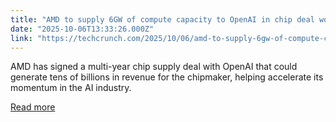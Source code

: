 ```yaml
---
title: "AMD to supply 6GW of compute capacity to OpenAI in chip deal worth tens of billions"
date: "2025-10-06T13:33:26.000Z"
link: "https://techcrunch.com/2025/10/06/amd-to-supply-6gw-of-compute-capacity-to-openai-in-chip-deal-worth-tens-of-billions/"
---
```


AMD has signed a multi-year chip supply deal with OpenAI that could generate tens of billions in revenue for the chipmaker, helping accelerate its momentum in the AI industry. 

[Read more](https://techcrunch.com/2025/10/06/amd-to-supply-6gw-of-compute-capacity-to-openai-in-chip-deal-worth-tens-of-billions/)
